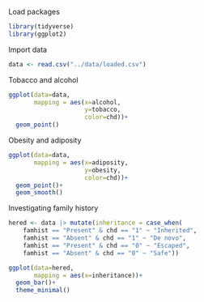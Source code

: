 Load packages
```r
library(tidyverse)
library(ggplot2)
```

Import data
```r
data <- read.csv("../data/loaded.csv")
```

Tobacco and alcohol
```r
ggplot(data=data,
       mapping = aes(x=alcohol,
                     y=tobacco,
                     color=chd))+
  geom_point()
```

Obesity and adiposity
```r
ggplot(data=data,
       mapping = aes(x=adiposity,
                     y=obesity,
                     color=chd))+
  geom_point()+ 
  geom_smooth()
```

Investigating family history
```r
hered <- data |> mutate(inheritance = case_when(
    famhist == "Present" & chd == "1" ~ "Inherited",
    famhist == "Absent" & chd == "1" ~ "De novo",
    famhist == "Present" & chd == "0" ~ "Escaped",
    famhist == "Absent" & chd == "0" ~ "Safe"))

ggplot(data=hered,
       mapping = aes(x=inheritance))+
  geom_bar()+
  theme_minimal()

```

